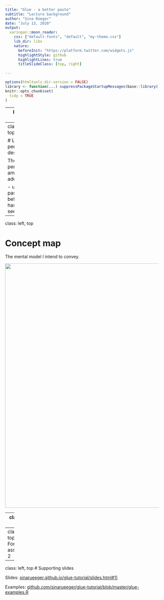 ```yaml
---
title: "Glue - a better paste"
subtitle: "Lecture background"
author: "Sina Rüeger"
date: "July 13, 2020"
output:
  xaringan::moon_reader:
    css: ["default-fonts", "default", "my-theme.css"]
    lib_dir: libs
    nature:
      beforeInit: "https://platform.twitter.com/widgets.js"
      highlightStyle: github
      highlightLines: true
      titleSlideClass: [top, right]
      
---
```


<!-- 
<!-- From here: https://slides.yihui.name/xaringan/ -->

```r
options(htmltools.dir.version = FALSE)
library <- function(...) suppressPackageStartupMessages(base::library(...))
knitr::opts_chunk$set(
  tidy = TRUE
)
```

---
layout: true


---
class: left, top

# Learner persona description

The learner persona I am addressing:

- used paste before
- has not seen glue

---
class: left, top

# Concept map

The mental model I intend to convey.

<img border="0" alt="" src="data/mental-model.png" width="800">

---
class: left, top

# Formative assessment 1

multiple choice question, parsons problem

---
class: left, top
# Formative assessment 2


---
class: left, top
# Supporting slides

Slides: [sinarueeger.github.io/glue-tutorial/slides.html#1)](https://sinarueeger.github.io/glue-tutorial/slides.html#1)

Examples: [github.com/sinarueeger/glue-tutorial/blob/master/glue-examples.R](https://github.com/sinarueeger/glue-tutorial/blob/master/glue-examples.R)

